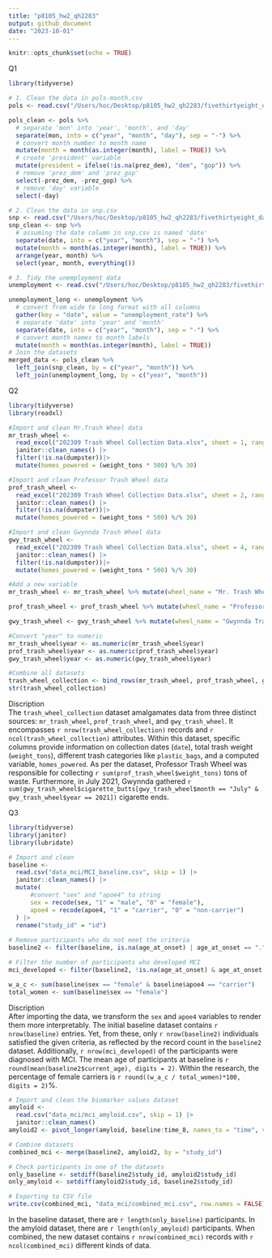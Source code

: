 ```yaml
---
title: "p8105_hw2_qh2283"
output: github_document
date: "2023-10-01"
---
```


```r
knitr::opts_chunk$set(echo = TRUE)
```
Q1
```r
library(tidyverse)

# 1. Clean the data in pols-month.csv
pols <- read.csv("/Users/hoc/Desktop/p8105_hw2_qh2283/fivethirtyeight_datasets/pols-month.csv")

pols_clean <- pols %>%
  # separate 'mon' into 'year', 'month', and 'day'
  separate(mon, into = c("year", "month", "day"), sep = "-") %>%
  # convert month number to month name
  mutate(month = month(as.integer(month), label = TRUE)) %>%
  # create 'president' variable
  mutate(president = ifelse(!is.na(prez_dem), "dem", "gop")) %>%
  # remove 'prez_dem' and 'prez_gop'
  select(-prez_dem, -prez_gop) %>%
  # remove 'day' variable
  select(-day)
```
```r
# 2. Clean the data in snp.csv
snp <- read.csv("/Users/hoc/Desktop/p8105_hw2_qh2283/fivethirtyeight_datasets/snp.csv")
snp_clean <- snp %>%
  # assuming the date column in snp.csv is named 'date'
  separate(date, into = c("year", "month"), sep = "-") %>%
  mutate(month = month(as.integer(month), label = TRUE)) %>%
  arrange(year, month) %>%
  select(year, month, everything())
```

```r

# 3. Tidy the unemployment data
unemployment <- read.csv("/Users/hoc/Desktop/p8105_hw2_qh2283/fivethirtyeight_datasets/unemployment.csv")

unemployment_long <- unemployment %>%
  # convert from wide to long format with all columns
  gather(key = "date", value = "unemployment_rate") %>%
  # separate 'date' into 'year' and 'month'
  separate(date, into = c("year", "month"), sep = "-") %>%
  # convert month names to month labels
  mutate(month = month(as.integer(month), label = TRUE))
# Join the datasets
merged_data <- pols_clean %>%
  left_join(snp_clean, by = c("year", "month")) %>%
  left_join(unemployment_long, by = c("year", "month"))
```
Q2
```r
library(tidyverse)
library(readxl)

#Import and clean Mr.Trash Wheel data
mr_trash_wheel <- 
  read_excel("202309 Trash Wheel Collection Data.xlsx", sheet = 1, range = "A2:N586") |>
  janitor::clean_names() |>
  filter(!is.na(dumpster))|>
  mutate(homes_powered = (weight_tons * 500) %/% 30)

#Import and clean Professor Trash Wheel data
prof_trash_wheel <- 
  read_excel("202309 Trash Wheel Collection Data.xlsx", sheet = 2, range = "A2:M108") |>
  janitor::clean_names() |>
  filter(!is.na(dumpster))|>
  mutate(homes_powered = (weight_tons * 500) %/% 30)

#Import and clean Gwynnda Trash Wheel data
gwy_trash_wheel <- 
  read_excel("202309 Trash Wheel Collection Data.xlsx", sheet = 4, range = "A2:L157") |>
  janitor::clean_names() |>
  filter(!is.na(dumpster))|>
  mutate(homes_powered = (weight_tons * 500) %/% 30)

#Add a new variable 
mr_trash_wheel <- mr_trash_wheel %>% mutate(wheel_name = "Mr. Trash Wheel")

prof_trash_wheel <- prof_trash_wheel %>% mutate(wheel_name = "Professor Trash Wheel")

gwy_trash_wheel <- gwy_trash_wheel %>% mutate(wheel_name = "Gwynnda Trash Wheel")

#Convert "year" to numeric
mr_trash_wheel$year <- as.numeric(mr_trash_wheel$year)
prof_trash_wheel$year <- as.numeric(prof_trash_wheel$year)
gwy_trash_wheel$year <- as.numeric(gwy_trash_wheel$year)

#Combine all datasets
trash_wheel_collection <- bind_rows(mr_trash_wheel, prof_trash_wheel, gwy_trash_wheel)
str(trash_wheel_collection)


```
Discription\
The `trash_wheel_collection` dataset amalgamates data from three distinct sources: `mr_trash_wheel`, `prof_trash_wheel`, and `gwy_trash_wheel`. It encompasses `r nrow(trash_wheel_collection)` records and `r ncol(trash_wheel_collection)` attributes. Within this dataset, specific columns provide information on collection dates (`date`), total trash weight (`weight_tons`), different trash categories like `plastic_bags`, and a computed variable, `homes_powered`. As per the dataset, Professor Trash Wheel was responsible for collecting `r sum(prof_trash_wheel$weight_tons)` tons of waste. Furthermore, in July 2021, Gwynnda gathered `r sum(gwy_trash_wheel$cigarette_butts[gwy_trash_wheel$month == "July" & gwy_trash_wheel$year == 2021])` cigarette ends.

Q3
```r
library(tidyverse)
library(janitor)
library(lubridate)

# Import and clean 
baseline <- 
  read.csv("data_mci/MCI_baseline.csv", skip = 1) |>
  janitor::clean_names() |>
  mutate(
      #convert "sex" and "apoe4" to string
      sex = recode(sex, "1" = "male", "0" = "female"),
      apoe4 = recode(apoe4, "1" = "carrier", "0" = "non-carrier")
  ) |>
  rename("study_id" = "id")
  
# Remove participants who do not meet the criteria 
baseline2 <- filter(baseline, is.na(age_at_onset) | age_at_onset == "." | current_age < age_at_onset)

# Filter the number of participants who developed MCI
mci_developed <- filter(baseline2, !is.na(age_at_onset) & age_at_onset != ".")

w_a_c <- sum(baseline$sex == "female" & baseline$apoe4 == "carrier")
total_women <- sum(baseline$sex == "female")
```

Discription\
After importing the data, we transform the `sex` and `apoe4` variables to render them more interpretably. The initial baseline dataset contains `r nrow(baseline)` entries. Yet, from these, only `r nrow(baseline2)` individuals satisfied the given criteria, as reflected by the record count in the `baseline2` dataset. Additionally, `r nrow(mci_developed)` of the participants were diagnosed with MCI. The mean age of participants at baseline is `r round(mean(baseline2$current_age), digits = 2)`. Within the research, the percentage of female carriers is `r round((w_a_c / total_women)*100, digits = 2)`%.

```r
# Import and clean the biomarker values dataset
amyloid <- 
  read.csv("data_mci/mci_amyloid.csv", skip = 1) |>
  janitor::clean_names()
amyloid2 <- pivot_longer(amyloid, baseline:time_8, names_to = "time", values_to = "years")

# Combine datasets
combined_mci <- merge(baseline2, amyloid2, by = "study_id")

# Check participants in one of the datasets
only_baseline <- setdiff(baseline2$study_id, amyloid2$study_id)
only_amyloid <- setdiff(amyloid2$study_id, baseline2$study_id)

# Exporting to CSV file
write.csv(combined_mci, "data_mci/combined_mci.csv", row.names = FALSE)
```
In the baseline dataset, there are `r length(only_baseline)` participants. In the amyloid dataset, there are `r length(only_amyloid)` participants. When combined, the new dataset contains `r nrow(combined_mci)` records with `r ncol(combined_mci)` different kinds of data.
